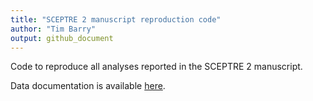 ```yaml
---
title: "SCEPTRE 2 manuscript reproduction code"
author: "Tim Barry"
output: github_document
---
```


Code to reproduce all analyses reported in the SCEPTRE 2 manuscript.

Data documentation is available [here](https://github.com/Katsevich-Lab/sceptre2-manuscript/blob/main/docs/data_doc.pdf).